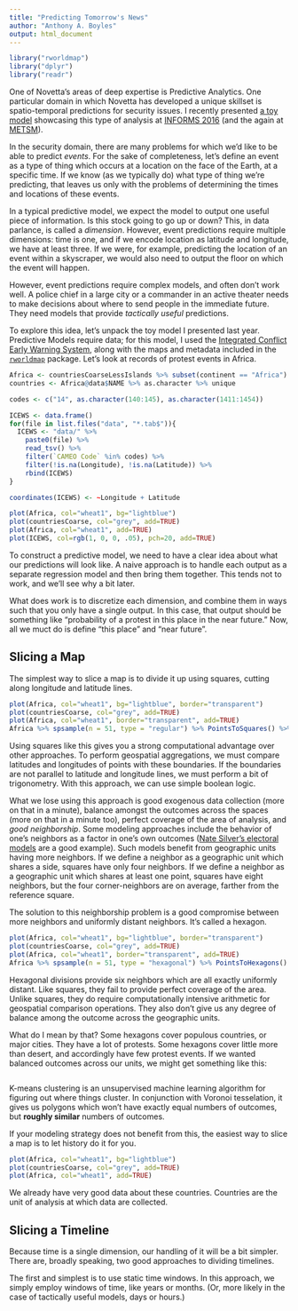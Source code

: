 ```yaml
---
title: "Predicting Tomorrow's News"
author: "Anthony A. Boyles"
output: html_document
---
```


```r
library("rworldmap")
library("dplyr")
library("readr")
```

One of Novetta's areas of deep expertise is Predictive Analytics. One particular domain in which Novetta has developed a unique skillset is spatio-temporal predictions for security issues. I recently presented [a toy model](http://www.abstractsonline.com/pp8/#!/4182/presentation/19422) showcasing this type of analysis at [INFORMS 2016](http://meetings2.informs.org/wordpress/nashville2016/) (and the again at [METSM](http://www.mors.org/Events/Special-Meetings/Emerging-Techniques)).

In the security domain, there are many problems for which we'd like to be able to predict *events*. For the sake of completeness, let's define an event as a type of thing which occurs at a location on the face of the Earth, at a specific time. If we know (as we typically do) what type of thing we're predicting, that leaves us only with the problems of determining the times and locations of these events.

In a typical predictive model, we expect the model to output one useful piece of information. Is this stock going to go up or down? This, in data parlance, is called a *dimension*. However, event predictions require multiple dimensions: time is one, and if we encode location as latitude and longitude, we have at least three. If we were, for example, predicting the location of an event within a skyscraper, we would also need to output the floor on which the event will happen.

However, event predictions require complex models, and often don't work well. A police chief in a large city or a commander in an active theater needs to make decisions about where to send people in the immediate future. They need models that provide *tactically useful* predictions.

To explore this idea, let's unpack the toy model I presented last year. Predictive Models require data; for this model, I used the [Integrated Conflict Early Warning System](https://dataverse.harvard.edu/dataverse/icews), along with the maps and metadata included in the [`rworldmap`](https://journal.r-project.org/archive/2011-1/RJournal_2011-1_South.pdf) package. Let's look at records of protest events in Africa.

```r
Africa <- countriesCoarseLessIslands %>% subset(continent == "Africa")
countries <- Africa@data$NAME %>% as.character %>% unique

codes <- c("14", as.character(140:145), as.character(1411:1454))

ICEWS <- data.frame()
for(file in list.files("data", "*.tab$")){
  ICEWS <- "data/" %>%
    paste0(file) %>%
    read_tsv() %>%
    filter(`CAMEO Code` %in% codes) %>%
    filter(!is.na(Longitude), !is.na(Latitude)) %>%
    rbind(ICEWS)
}

coordinates(ICEWS) <- ~Longitude + Latitude

plot(Africa, col="wheat1", bg="lightblue")
plot(countriesCoarse, col="grey", add=TRUE)
plot(Africa, col="wheat1", add=TRUE)
plot(ICEWS, col=rgb(1, 0, 0, .05), pch=20, add=TRUE)
```

To construct a predictive model, we need to have a clear idea about what our predictions will look like. A naive approach is to handle each output as a separate regression model and then bring them together. This tends not to work, and we'll see why a bit later.

What does work is to discretize each dimension, and combine them in ways such that you only have a single output. In this case, that output should be something like "probability of a protest in this place in the near future." Now, all we muct do is define "this place" and "near future".

## Slicing a Map

The simplest way to slice a map is to divide it up using squares, cutting along longitude and latitude lines.

```r
plot(Africa, col="wheat1", bg="lightblue", border="transparent")
plot(countriesCoarse, col="grey", add=TRUE)
plot(Africa, col="wheat1", border="transparent", add=TRUE)
Africa %>% spsample(n = 51, type = "regular") %>% PointsToSquares() %>% plot(add=TRUE)
```

Using squares like this gives you a strong computational advantage over other approaches. To perform geospatial aggregations, we must compare latitudes and longitudes of points with these boundaries. If the boundaries are not parallel to latitude and longitude lines, we must perform a bit of trigonometry. With this approach, we can use simple boolean logic.

What we lose using this approach is good exogenous data collection (more on that in a minute), balance amongst the outcomes across the spaces (more on that in a minute too), perfect coverage of the area of analysis, and *good neighborship*. Some modeling approaches include the behavior of one's neighbors as a factor in one's own outcomes ([Nate Silver's electoral models](http://fivethirtyeight.com/features/election-update-why-our-model-is-more-bullish-than-others-on-trump/) are a good example). Such models benefit from geographic units having more neighbors. If we define a neighbor as a geographic unit which shares a side, squares have only four neighbors. If we define a neighbor as a geographic unit which shares at least one point, squares have eight neighbors, but the four corner-neighbors are on average, farther from the reference square.

The solution to this neighborship problem is a good compromise between more neighbors and uniformly distant neighbors. It's called a hexagon.

```r
plot(Africa, col="wheat1", bg="lightblue", border="transparent")
plot(countriesCoarse, col="grey", add=TRUE)
plot(Africa, col="wheat1", border="transparent", add=TRUE)
Africa %>% spsample(n = 51, type = "hexagonal") %>% PointsToHexagons() %>% plot(add=TRUE)
```

Hexagonal divisions provide six neighbors which are all exactly uniformly distant. Like squares, they fail to provide perfect coverage of the area. Unlike squares, they do require computationally intensive arithmetic for geospatial comparison operations. They also don't give us any degree of balance among the outcome across the geographic units.

What do I mean by that? Some hexagons cover populous countries, or major cities. They have a lot of protests. Some hexagons cover little more than desert, and accordingly have few protest events. If we wanted balanced outcomes across our units, we might get something like this:


```r

```

K-means clustering is an unsupervised machine learning algorithm for figuring out where things cluster. In conjunction with Voronoi tesselation, it gives us polygons which won't have exactly equal numbers of outcomes, but **roughly similar** numbers of outcomes.

If your modeling strategy does not benefit from this, the easiest way to slice a map is to let history do it for you.

```r
plot(Africa, col="wheat1", bg="lightblue")
plot(countriesCoarse, col="grey", add=TRUE)
plot(Africa, col="wheat1", add=TRUE)
```

We already have very good data about these countries. Countries are the unit of analysis at which data are collected.

## Slicing a Timeline

Because time is a single dimension, our handling of it will be a bit simpler. There are, broadly speaking, two good approaches to dividing timelines.

The first and simplest is to use static time windows. In this approach, we simply employ windows of time, like years or months. (Or, more likely in the case of tactically useful models, days or hours.)
